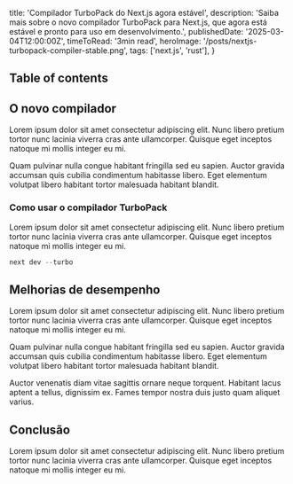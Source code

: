   title: 'Compilador TurboPack do Next.js agora estável',
  description: 'Saiba mais sobre o novo compilador TurboPack para Next.js, que agora está estável e pronto para uso em desenvolvimento.',
  publishedDate: '2025-03-04T12:00:00Z',
	timeToRead: '3min read',
	heroImage: '/posts/nextjs-turbopack-compiler-stable.png',
  tags: ['next.js', 'rust'],
}

## Table of contents

## O novo compilador

Lorem ipsum dolor sit amet consectetur adipiscing elit. Nunc libero pretium tortor nunc lacinia viverra cras ante ullamcorper. Quisque eget inceptos natoque mi mollis integer eu mi.

Quam pulvinar nulla congue habitant fringilla sed eu sapien. Auctor gravida accumsan quis cubilia condimentum habitasse libero. Eget elementum volutpat libero habitant tortor malesuada habitant blandit.

### Como usar o compilador TurboPack

Lorem ipsum dolor sit amet consectetur adipiscing elit. Nunc libero pretium tortor nunc lacinia viverra cras ante ullamcorper. Quisque eget inceptos natoque mi mollis integer eu mi.

```jsx
next dev --turbo
```

## Melhorias de desempenho

Lorem ipsum dolor sit amet consectetur adipiscing elit. Nunc libero pretium tortor nunc lacinia viverra cras ante ullamcorper. Quisque eget inceptos natoque mi mollis integer eu mi.

Quam pulvinar nulla congue habitant fringilla sed eu sapien. Auctor gravida accumsan quis cubilia condimentum habitasse libero. Eget elementum volutpat libero habitant tortor malesuada habitant blandit.

Auctor venenatis diam vitae sagittis ornare neque torquent. Habitant lacus aptent a tellus, dignissim ex. Fames tempor nostra duis justo quam aliquet varius.

## Conclusão

Lorem ipsum dolor sit amet consectetur adipiscing elit. Nunc libero pretium tortor nunc lacinia viverra cras ante ullamcorper. Quisque eget inceptos natoque mi mollis integer eu mi.